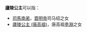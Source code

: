 '''廬陵公主'''可以指：

*[[司馬南弟|司馬南弟]]，[[晉明帝|晋明帝]]司马绍之女
*[[廬陵公主_(唐高祖)|廬陵公主 (唐高祖)]]，唐高祖[[李淵|李淵]]之女

{{Disambig|Cat=公主封号消歧义}}